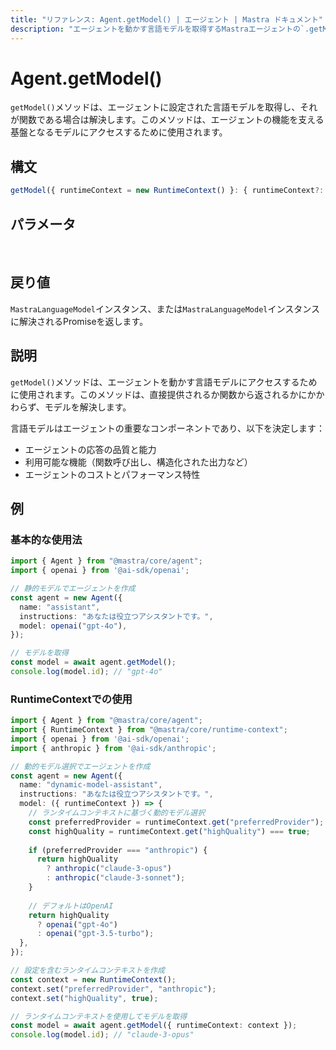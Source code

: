 ```yaml
---
title: "リファレンス: Agent.getModel() | エージェント | Mastra ドキュメント"
description: "エージェントを動かす言語モデルを取得するMastraエージェントの`.getModel()`メソッドに関するドキュメント。"
---
```


# Agent.getModel()

`getModel()`メソッドは、エージェントに設定された言語モデルを取得し、それが関数である場合は解決します。このメソッドは、エージェントの機能を支える基盤となるモデルにアクセスするために使用されます。

## 構文

```typescript
getModel({ runtimeContext = new RuntimeContext() }: { runtimeContext?: RuntimeContext } = {}): MastraLanguageModel | Promise<MastraLanguageModel>
```

## パラメータ

<br />
<PropertiesTable
  content={[
    {
      name: "runtimeContext",
      type: "RuntimeContext",
      isOptional: true,
      description: "依存性注入とコンテキスト情報のためのランタイムコンテキスト。",
    },
  ]}
/>

## 戻り値

`MastraLanguageModel`インスタンス、または`MastraLanguageModel`インスタンスに解決されるPromiseを返します。

## 説明

`getModel()`メソッドは、エージェントを動かす言語モデルにアクセスするために使用されます。このメソッドは、直接提供されるか関数から返されるかにかかわらず、モデルを解決します。

言語モデルはエージェントの重要なコンポーネントであり、以下を決定します：
- エージェントの応答の品質と能力
- 利用可能な機能（関数呼び出し、構造化された出力など）
- エージェントのコストとパフォーマンス特性

## 例

### 基本的な使用法

```typescript
import { Agent } from "@mastra/core/agent";
import { openai } from '@ai-sdk/openai';

// 静的モデルでエージェントを作成
const agent = new Agent({
  name: "assistant",
  instructions: "あなたは役立つアシスタントです。",
  model: openai("gpt-4o"),
});

// モデルを取得
const model = await agent.getModel();
console.log(model.id); // "gpt-4o"
```

### RuntimeContextでの使用

```typescript
import { Agent } from "@mastra/core/agent";
import { RuntimeContext } from "@mastra/core/runtime-context";
import { openai } from '@ai-sdk/openai';
import { anthropic } from '@ai-sdk/anthropic';

// 動的モデル選択でエージェントを作成
const agent = new Agent({
  name: "dynamic-model-assistant",
  instructions: "あなたは役立つアシスタントです。",
  model: ({ runtimeContext }) => {
    // ランタイムコンテキストに基づく動的モデル選択
    const preferredProvider = runtimeContext.get("preferredProvider");
    const highQuality = runtimeContext.get("highQuality") === true;
    
    if (preferredProvider === "anthropic") {
      return highQuality 
        ? anthropic("claude-3-opus") 
        : anthropic("claude-3-sonnet");
    }
    
    // デフォルトはOpenAI
    return highQuality 
      ? openai("gpt-4o") 
      : openai("gpt-3.5-turbo");
  },
});

// 設定を含むランタイムコンテキストを作成
const context = new RuntimeContext();
context.set("preferredProvider", "anthropic");
context.set("highQuality", true);

// ランタイムコンテキストを使用してモデルを取得
const model = await agent.getModel({ runtimeContext: context });
console.log(model.id); // "claude-3-opus"
```
